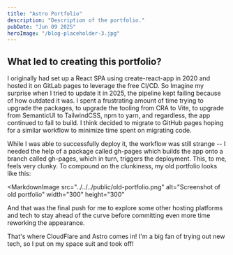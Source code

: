 ```yaml
---
title: "Astro Portfolio"
description: "Description of the portfolio."
pubDate: "Jun 09 2025"
heroImage: "/blog-placeholder-3.jpg"
---
```


## What led to creating this portfolio?

I originally had set up a React SPA using create-react-app in 2020 and hosted it on GitLab pages to leverage the free CI/CD. So Imagine my surprise when I tried to update it in 2025, the pipeline kept failing because of how outdated it was. I spent a frustrating amount of time trying to upgrade the packages, to upgrade the tooling from CRA to Vite, to upgrade from SemanticUI to TailwindCSS, npm to yarn, and regardless, the app continued to fail to build. I think decided to migrate to GitHub pages hoping for a similar workflow to minimize time spent on migrating code.

While I was able to successfully deploy it, the workflow was still strange -- I needed the help of a package called gh-pages which builds the app onto a branch called gh-pages, which in turn, triggers the deployment. This, to me, feels very clunky. To compound on the clunkiness, my old portfolio looks like this:


<MarkdownImage
  src="../../../public/old-portfolio.png"
  alt="Screenshot of old portfolio"
  width="300"
  height="300"
></MarkdownImage>

And that was the final push for me to explore some other hosting platforms and tech to stay ahead of the curve before committing even more time reworking the appearance.

That's where CloudFlare and Astro comes in! I'm a big fan of trying out new tech, so I put on my space suit and took off!
